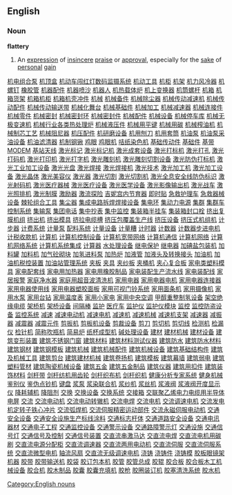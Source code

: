 ==English==
===Noun===
[[Category:English nouns]]
'''flattery'''
#An [[expression]] of [[insincere]] [[praise]] or [[approval]], especially for the [[sake]] of [[personal]] [[gain]]
[http://www.13288888888.com/jixie012/001.htm 机电组合泵]
[http://www.13288888888.com/jixie012/002.htm 机顶盒]
[http://www.13288888888.com/jixie012/003.htm 机动车闯红灯数码监摄系统]
[http://www.13288888888.com/jixie012/004.htm 机动工具]
[http://www.13288888888.com/jixie012/005.htm 机柜]
[http://www.13288888888.com/jixie012/006.htm 机架]
[http://www.13288888888.com/jixie012/007.htm 机力风冷器]
[http://www.13288888888.com/jixie012/008.htm 机螺钉]
[http://www.13288888888.com/jixie012/009.htm 橡胶管]
[http://www.13288888888.com/jixie012/010.htm 机器配件]
[http://www.13288888888.com/jixie012/011.htm 机器喷沙]
[http://www.13288888888.com/jixie012/012.htm 机器人]
[http://www.13288888888.com/jixie012/013.htm 机热载体炉]
[http://www.13288888888.com/jixie012/014.htm 机上变换器]
[http://www.13288888888.com/jixie012/015.htm 机筒螺杆]
[http://www.13288888888.com/jixie012/016.htm 机箱]
[http://www.13288888888.com/jixie012/017.htm 机箱货架]
[http://www.13288888888.com/jixie012/018.htm 机箱机柜]
[http://www.13288888888.com/jixie012/019.htm 机箱机壳冲件]
[http://www.13288888888.com/jixie012/020.htm 机械]
[http://www.13288888888.com/jixie012/021.htm 机械备件]
[http://www.13288888888.com/jixie012/022.htm 机械除尘器]
[http://www.13288888888.com/jixie012/023.htm 机械传动减速机]
[http://www.13288888888.com/jixie012/024.htm 机械传动配件]
[http://www.13288888888.com/jixie012/025.htm 机械传动输送带]
[http://www.13288888888.com/jixie012/026.htm 机械化舞台]
[http://www.13288888888.com/jixie012/027.htm 机械基础件]
[http://www.13288888888.com/jixie012/028.htm 机械加工]
[http://www.13288888888.com/jixie012/029.htm 机械减速器]
[http://www.13288888888.com/jixie012/030.htm 机械连接件]
[http://www.13288888888.com/jixie012/031.htm 机械零件]
[http://www.13288888888.com/jixie012/032.htm 机械密封]
[http://www.13288888888.com/jixie012/033.htm 机械密封环]
[http://www.13288888888.com/jixie012/034.htm 机械密封件]
[http://www.13288888888.com/jixie012/035.htm 机械配件]
[http://www.13288888888.com/jixie012/036.htm 机械设备]
[http://www.13288888888.com/jixie012/037.htm 机械停车库]
[http://www.13288888888.com/jixie012/038.htm 机械无极变速机]
[http://www.13288888888.com/jixie012/039.htm 机械行业各类热处理炉]
[http://www.13288888888.com/jixie012/040.htm 机械液压件]
[http://www.13288888888.com/jixie012/041.htm 机械用平键]
[http://www.13288888888.com/jixie012/042.htm 机械用碳]
[http://www.13288888888.com/jixie012/043.htm 机械榨油机]
[http://www.13288888888.com/jixie012/044.htm 机械制芯工艺]
[http://www.13288888888.com/jixie012/045.htm 机械阻尼器]
[http://www.13288888888.com/jixie012/046.htm 机压配件]
[http://www.13288888888.com/jixie012/047.htm 机研磨设备]
[http://www.13288888888.com/jixie012/048.htm 机用刨刀]
[http://www.13288888888.com/jixie012/049.htm 机用套筒]
[http://www.13288888888.com/jixie012/050.htm 机油泵]
[http://www.13288888888.com/jixie012/051.htm 机油泵采油设备]
[http://www.13288888888.com/jixie012/052.htm 机油滤清器]
[http://www.13288888888.com/jixie012/053.htm 机制钢锹]
[http://www.13288888888.com/jixie012/054.htm 鸡眼]
[http://www.13288888888.com/jixie012/055.htm 鸡眼机]
[http://www.13288888888.com/jixie012/056.htm 咭纸染色机]
[http://www.13288888888.com/jixie012/057.htm 基础传动件]
[http://www.13288888888.com/jixie012/058.htm 基础件]
[http://www.13288888888.com/jixie012/059.htm 基带MODEM]
[http://www.13288888888.com/jixie012/060.htm 基站天线]
[http://www.13288888888.com/jixie012/061.htm 激光标记]
[http://www.13288888888.com/jixie012/062.htm 激光标记机]
[http://www.13288888888.com/jixie012/063.htm 激光成套设备]
[http://www.13288888888.com/jixie012/064.htm 激光打标机]
[http://www.13288888888.com/jixie012/065.htm 激光打孔]
[http://www.13288888888.com/jixie012/066.htm 激光打码机]
[http://www.13288888888.com/jixie012/067.htm 激光打印机]
[http://www.13288888888.com/jixie012/068.htm 激光打字机]
[http://www.13288888888.com/jixie012/069.htm 激光雕刻机]
[http://www.13288888888.com/jixie012/070.htm 激光雕刻切割设备]
[http://www.13288888888.com/jixie012/071.htm 激光防伪打标机]
[http://www.13288888888.com/jixie012/072.htm 激光工业加工设备]
[http://www.13288888888.com/jixie012/073.htm 激光光盘]
[http://www.13288888888.com/jixie012/074.htm 激光焊接]
[http://www.13288888888.com/jixie012/075.htm 激光焊接机]
[http://www.13288888888.com/jixie012/076.htm 激光技术]
[http://www.13288888888.com/jixie012/077.htm 激光加工机]
[http://www.13288888888.com/jixie012/078.htm 激光加工设备]
[http://www.13288888888.com/jixie012/079.htm 激光晶体]
[http://www.13288888888.com/jixie012/080.htm 激光美容仪]
[http://www.13288888888.com/jixie012/081.htm 激光器]
[http://www.13288888888.com/jixie012/082.htm 激光切割]
[http://www.13288888888.com/jixie012/083.htm 激光切割机]
[http://www.13288888888.com/jixie012/084.htm 激光全息安全线防伪标识]
[http://www.13288888888.com/jixie012/085.htm 激光射码机]
[http://www.13288888888.com/jixie012/086.htm 激光医疗器械]
[http://www.13288888888.com/jixie012/087.htm 激光医疗设备]
[http://www.13288888888.com/jixie012/088.htm 激光医学设备]
[http://www.13288888888.com/jixie012/089.htm 激光影像输出机]
[http://www.13288888888.com/jixie012/090.htm 激光战车]
[http://www.13288888888.com/jixie012/091.htm 激光照排机]
[http://www.13288888888.com/jixie012/092.htm 激光制膜]
[http://www.13288888888.com/jixie012/093.htm 激励器]
[http://www.13288888888.com/jixie012/094.htm 激流探险]
[http://www.13288888888.com/jixie012/095.htm 吉妮宫内节育器]
[http://www.13288888888.com/jixie012/096.htm 即时贴]
[http://www.13288888888.com/jixie012/097.htm 急救护理车]
[http://www.13288888888.com/jixie012/098.htm 急救器械设备]
[http://www.13288888888.com/jixie012/099.htm 棘轮组合工具]
[http://www.13288888888.com/jixie012/100.htm 集尘器]
[http://www.13288888888.com/jixie012/101.htm 集成电路拆焊焊接设备]
[http://www.13288888888.com/jixie012/102.htm 集电环]
[http://www.13288888888.com/jixie012/103.htm 集动力电源]
[http://www.13288888888.com/jixie012/104.htm 集群]
[http://www.13288888888.com/jixie012/105.htm 集群车控制系统]
[http://www.13288888888.com/jixie012/106.htm 集输泵]
[http://www.13288888888.com/jixie012/107.htm 集团电话]
[http://www.13288888888.com/jixie012/108.htm 集中抄表]
[http://www.13288888888.com/jixie012/109.htm 集中监控]
[http://www.13288888888.com/jixie012/110.htm 集装箱半挂车]
[http://www.13288888888.com/jixie012/111.htm 集装箱封口栓]
[http://www.13288888888.com/jixie012/112.htm 挤出复膜机组]
[http://www.13288888888.com/jixie012/113.htm 挤出机]
[http://www.13288888888.com/jixie012/114.htm 挤出模具]
[http://www.13288888888.com/jixie012/115.htm 挤拉电缆槽]
[http://www.13288888888.com/jixie012/116.htm 挤压包覆盖生产线]
[http://www.13288888888.com/jixie012/117.htm 挤压设备]
[http://www.13288888888.com/jixie012/118.htm 挤压式机组机]
[http://www.13288888888.com/jixie012/119.htm 计步器]
[http://www.13288888888.com/jixie012/120.htm 计费系统]
[http://www.13288888888.com/jixie012/121.htm 计量泵]
[http://www.13288888888.com/jixie012/122.htm 配料系统]
[http://www.13288888888.com/jixie012/123.htm 计量设备]
[http://www.13288888888.com/jixie012/124.htm 计量糟]
[http://www.13288888888.com/jixie012/125.htm 计时器]
[http://www.13288888888.com/jixie012/126.htm 计数器]
[http://www.13288888888.com/jixie012/127.htm 计数器步进电机]
[http://www.13288888888.com/jixie012/128.htm 计税收款机]
[http://www.13288888888.com/jixie012/129.htm 计算机]
[http://www.13288888888.com/jixie012/130.htm 计算机控制设备]
[http://www.13288888888.com/jixie012/131.htm 计算机宽带网络]
[http://www.13288888888.com/jixie012/132.htm 计算机通信]
[http://www.13288888888.com/jixie012/133.htm 计算机网络]
[http://www.13288888888.com/jixie012/134.htm 计算机网络系统]
[http://www.13288888888.com/jixie012/135.htm 计算机系统集成]
[http://www.13288888888.com/jixie012/136.htm 计算器]
[http://www.13288888888.com/jixie012/137.htm 水处理设备]
[http://www.13288888888.com/jixie012/138.htm 继电保护]
[http://www.13288888888.com/jixie012/139.htm 继电器]
[http://www.13288888888.com/jixie012/140.htm 加碘盐包装机]
[http://www.13288888888.com/jixie012/141.htm 加料罐]
[http://www.13288888888.com/jixie012/142.htm 加料机]
[http://www.13288888888.com/jixie012/143.htm 加气砼砌块]
[http://www.13288888888.com/jixie012/144.htm 加氢进料泵]
[http://www.13288888888.com/jixie012/145.htm 加热炉]
[http://www.13288888888.com/jixie012/146.htm 加液管]
[http://www.13288888888.com/jixie012/147.htm 加液头及转换接头]
[http://www.13288888888.com/jixie012/148.htm 加油机]
[http://www.13288888888.com/jixie012/149.htm 加油机税控装置]
[http://www.13288888888.com/jixie012/150.htm 加油站管理系统]
[http://www.13288888888.com/jixie012/151.htm 夹板]
[http://www.13288888888.com/jixie012/152.htm 夹具]
[http://www.13288888888.com/jixie012/153.htm 夹纱板]
[http://www.13288888888.com/jixie012/154.htm 夹桶机]
[http://www.13288888888.com/jixie012/155.htm 夹心复合板]
[http://www.13288888888.com/jixie012/156.htm 家电类塑料模具]
[http://www.13288888888.com/jixie012/157.htm 家电配套线]
[http://www.13288888888.com/jixie012/158.htm 家电用加热器]
[http://www.13288888888.com/jixie012/159.htm 家电用橡胶制品]
[http://www.13288888888.com/jixie012/160.htm 家电装配生产流水线]
[http://www.13288888888.com/jixie012/161.htm 家电装配线]
[http://www.13288888888.com/jixie012/162.htm 家居报警]
[http://www.13288888888.com/jixie012/163.htm 家庭净水器]
[http://www.13288888888.com/jixie012/164.htm 家庭用超音波清洗机]
[http://www.13288888888.com/jixie012/165.htm 家用电器]
[http://www.13288888888.com/jixie012/166.htm 家用电器电机]
[http://www.13288888888.com/jixie012/167.htm 家用电器连接器]
[http://www.13288888888.com/jixie012/168.htm 家用电器使用线]
[http://www.13288888888.com/jixie012/169.htm 家用电器塑胶面板]
[http://www.13288888888.com/jixie012/170.htm 家用可视门铃系统]
[http://www.13288888888.com/jixie012/171.htm 家用面条机]
[http://www.13288888888.com/jixie012/172.htm 家用摄像机]
[http://www.13288888888.com/jixie012/173.htm 家用水泵]
[http://www.13288888888.com/jixie012/174.htm 家用台钻]
[http://www.13288888888.com/jixie012/175.htm 家用温度表]
[http://www.13288888888.com/jixie012/176.htm 家用小家电]
[http://www.13288888888.com/jixie012/177.htm 家用中央空调]
[http://www.13288888888.com/jixie012/178.htm 甲醇重整制氢设备]
[http://www.13288888888.com/jixie012/179.htm 架空绝缘电缆]
[http://www.13288888888.com/jixie012/180.htm 架桥机]
[http://www.13288888888.com/jixie012/181.htm 架桥设备]
[http://www.13288888888.com/jixie012/182.htm 间隔棒]
[http://www.13288888888.com/jixie012/183.htm 监护]
[http://www.13288888888.com/jixie012/184.htm 医疗车]
[http://www.13288888888.com/jixie012/185.htm 监护仪]
[http://www.13288888888.com/jixie012/186.htm 监护仪模块]
[http://www.13288888888.com/jixie012/187.htm 监控]
[http://www.13288888888.com/jixie012/188.htm 监控防盗设备]
[http://www.13288888888.com/jixie012/189.htm 监控系统]
[http://www.13288888888.com/jixie012/190.htm 减速]
[http://www.13288888888.com/jixie012/191.htm 减速电动机]
[http://www.13288888888.com/jixie012/192.htm 减速电机]
[http://www.13288888888.com/jixie012/193.htm 减速机]
[http://www.13288888888.com/jixie012/194.htm 减速机械]
[http://www.13288888888.com/jixie012/195.htm 减速机支架]
[http://www.13288888888.com/jixie012/196.htm 减速器]
[http://www.13288888888.com/jixie012/197.htm 减振器]
[http://www.13288888888.com/jixie012/198.htm 减震器]
[http://www.13288888888.com/jixie012/199.htm 减震元件]
[http://www.13288888888.com/jixie012/200.htm 剪扳机]
[http://www.13288888888.com/jixie012/201.htm 剪板机设备]
[http://www.13288888888.com/jixie012/202.htm 剪裁设备]
[http://www.13288888888.com/jixie012/203.htm 剪刀]
[http://www.13288888888.com/jixie012/204.htm 剪切机]
[http://www.13288888888.com/jixie012/205.htm 剪切线]
[http://www.13288888888.com/jixie012/206.htm 检测机]
[http://www.13288888888.com/jixie012/207.htm 检漏仪]
[http://www.13288888888.com/jixie012/208.htm 检针机]
[http://www.13288888888.com/jixie012/209.htm 简称吹瓶机]
[http://www.13288888888.com/jixie012/210.htm 简易炉]
[http://www.13288888888.com/jixie012/211.htm 纸杯成型机]
[http://www.13288888888.com/jixie012/212.htm 碱处理设备]
[http://www.13288888888.com/jixie012/213.htm 建材]
[http://www.13288888888.com/jixie012/214.htm 建材机械]
[http://www.13288888888.com/jixie012/215.htm 建材设备]
[http://www.13288888888.com/jixie012/216.htm 建筑变形装置]
[http://www.13288888888.com/jixie012/217.htm 建筑不锈钢门窗]
[http://www.13288888888.com/jixie012/218.htm 建筑材料]
[http://www.13288888888.com/jixie012/219.htm 建筑材料测试仪器]
[http://www.13288888888.com/jixie012/220.htm 建筑防水]
[http://www.13288888888.com/jixie012/221.htm 建筑防水材料]
[http://www.13288888888.com/jixie012/222.htm 建筑钢材]
[http://www.13288888888.com/jixie012/223.htm 建筑钢模板]
[http://www.13288888888.com/jixie012/224.htm 建筑机械]
[http://www.13288888888.com/jixie012/225.htm 建筑机械配件]
[http://www.13288888888.com/jixie012/226.htm 建筑机械设备]
[http://www.13288888888.com/jixie012/227.htm 建筑基础结构件]
[http://www.13288888888.com/jixie012/228.htm 建筑及机械工具]
[http://www.13288888888.com/jixie012/229.htm 建筑剪台]
[http://www.13288888888.com/jixie012/230.htm 建筑建材机械]
[http://www.13288888888.com/jixie012/231.htm 建筑卷扬机]
[http://www.13288888888.com/jixie012/232.htm 建筑模板]
[http://www.13288888888.com/jixie012/233.htm 建筑幕墙]
[http://www.13288888888.com/jixie012/234.htm 建筑弱电]
[http://www.13288888888.com/jixie012/235.htm 建筑塑料管材]
[http://www.13288888888.com/jixie012/236.htm 建筑陶瓷机械设备]
[http://www.13288888888.com/jixie012/237.htm 建筑五金]
[http://www.13288888888.com/jixie012/238.htm 建筑五金制品]
[http://www.13288888888.com/jixie012/239.htm 建筑仪器]
[http://www.13288888888.com/jixie012/240.htm 建筑用扣件]
[http://www.13288888888.com/jixie012/241.htm 建筑装饰材料]
[http://www.13288888888.com/jixie012/242.htm 剑杆带]
[http://www.13288888888.com/jixie012/243.htm 剑杆纺机用齿轮]
[http://www.13288888888.com/jixie012/244.htm 剑杆织布机]
[http://www.13288888888.com/jixie012/245.htm 剑杆织机]
[http://www.13288888888.com/jixie012/246.htm 健康分析专家系统]
[http://www.13288888888.com/jixie012/247.htm 健身机械]
[http://www.13288888888.com/jixie012/248.htm 鉴别仪]
[http://www.13288888888.com/jixie012/249.htm 鉴伪点钞机]
[http://www.13288888888.com/jixie012/250.htm 键盘]
[http://www.13288888888.com/jixie012/251.htm 浆泵]
[http://www.13288888888.com/jixie012/252.htm 浆染联合机]
[http://www.13288888888.com/jixie012/253.htm 浆纱机]
[http://www.13288888888.com/jixie012/254.htm 浆丝机]
[http://www.13288888888.com/jixie012/255.htm 浆液阀]
[http://www.13288888888.com/jixie012/256.htm 浆液阀开度显示仪]
[http://www.13288888888.com/jixie012/257.htm 降耗辅机]
[http://www.13288888888.com/jixie012/258.htm 降阻剂]
[http://www.13288888888.com/jixie012/259.htm 交换]
[http://www.13288888888.com/jixie012/260.htm 交换设备]
[http://www.13288888888.com/jixie012/261.htm 交换系统]
[http://www.13288888888.com/jixie012/262.htm 交接箱]
[http://www.13288888888.com/jixie012/263.htm 交联聚乙烯电力电缆用半导体电屏]
[http://www.13288888888.com/jixie012/264.htm 交流]
[http://www.13288888888.com/jixie012/265.htm 交流电动机]
[http://www.13288888888.com/jixie012/266.htm 交流电动转辙机]
[http://www.13288888888.com/jixie012/267.htm 交流电焊]
[http://www.13288888888.com/jixie012/268.htm 交流电机]
[http://www.13288888888.com/jixie012/269.htm 交流调速电机]
[http://www.13288888888.com/jixie012/270.htm 交流发电机定转子铁心冲片]
[http://www.13288888888.com/jixie012/271.htm 交流弧焊机]
[http://www.13288888888.com/jixie012/272.htm 交流伺服精密运动部件]
[http://www.13288888888.com/jixie012/273.htm 交流永磁伺服电动机]
[http://www.13288888888.com/jixie012/274.htm 交通安全设备]
[http://www.13288888888.com/jixie012/275.htm 交通安全设施生产标线涂料]
[http://www.13288888888.com/jixie012/276.htm 交通标志杆体]
[http://www.13288888888.com/jixie012/277.htm 交通道路安全设备]
[http://www.13288888888.com/jixie012/278.htm 交通电讯器材]
[http://www.13288888888.com/jixie012/279.htm 交通电子工程]
[http://www.13288888888.com/jixie012/280.htm 交通监控设备]
[http://www.13288888888.com/jixie012/281.htm 交通警示设备]
[http://www.13288888888.com/jixie012/282.htm 交通路障警示灯]
[http://www.13288888888.com/jixie012/283.htm 交通设施]
[http://www.13288888888.com/jixie012/284.htm 交通信号灯]
[http://www.13288888888.com/jixie012/285.htm 交通信号及控制]
[http://www.13288888888.com/jixie012/286.htm 交通信号装置]
[http://www.13288888888.com/jixie012/287.htm 交直流串激马达]
[http://www.13288888888.com/jixie012/288.htm 交直流电焊]
[http://www.13288888888.com/jixie012/289.htm 交直流电机用碳刷]
[http://www.13288888888.com/jixie012/290.htm 交直流电源分配柜]
[http://www.13288888888.com/jixie012/291.htm 交直流调速器]
[http://www.13288888888.com/jixie012/292.htm 交直流两用电动机]
[http://www.13288888888.com/jixie012/293.htm 交直流伺服]
[http://www.13288888888.com/jixie012/294.htm 交直流伺服系统]
[http://www.13288888888.com/jixie012/295.htm 交直流微型电机]
[http://www.13288888888.com/jixie012/296.htm 轴流风扇]
[http://www.13288888888.com/jixie012/297.htm 交直流无级调速电机]
[http://www.13288888888.com/jixie012/298.htm 浇铸]
[http://www.13288888888.com/jixie012/299.htm 浇铸件]
[http://www.13288888888.com/jixie012/300.htm 浇铸模]
[http://www.13288888888.com/jixie012/301.htm 胶板眼镜架机器]
[http://www.13288888888.com/jixie012/302.htm 胶带]
[http://www.13288888888.com/jixie012/303.htm 胶带输送机]
[http://www.13288888888.com/jixie012/304.htm 胶袋]
[http://www.13288888888.com/jixie012/305.htm 胶订包本机]
[http://www.13288888888.com/jixie012/306.htm 胶管]
[http://www.13288888888.com/jixie012/307.htm 胶管总成]
[http://www.13288888888.com/jixie012/308.htm 胶辊]
[http://www.13288888888.com/jixie012/309.htm 胶合板]
[http://www.13288888888.com/jixie012/310.htm 胶合板木工机械设备]
[http://www.13288888888.com/jixie012/311.htm 胶合机]
[http://www.13288888888.com/jixie012/312.htm 胶木制品]
[http://www.13288888888.com/jixie012/313.htm 胶囊]
[http://www.13288888888.com/jixie012/314.htm 胶囊充填机]
[http://www.13288888888.com/jixie012/315.htm 胶枪]
[http://www.13288888888.com/jixie012/316.htm 胶圈装订机]
[http://www.13288888888.com/jixie012/317.htm 胶塞清洗系统]
[http://www.13288888888.com/jixie012/318.htm 胶水机]